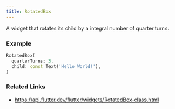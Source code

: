 ```yaml
---
title: RotatedBox
---
```


A widget that rotates its child by a integral number of quarter turns.

### Example

```dart liveslice=RotatedBox
RotatedBox(
  quarterTurns: 3,
  child: const Text('Hello World!'),
)
```

### Related Links
- https://api.flutter.dev/flutter/widgets/RotatedBox-class.html
